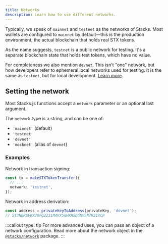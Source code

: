```yaml
---
title: Networks
description: Learn how to use different networks.
---
```



Typically, we speak of `mainnet` and `testnet` as the networks of Stacks.
Most wallets are configured to `mainnet` by default—this is the production environment, the actual blockchain that holds real STX tokens.

As the name suggests, `testnet` is a public network for testing.
It's a separate blockchain state that holds test tokens, which have no value.

For completeness we also mention `devnet`.
This isn't "one" network, but how developers refer to ephemeral local networks used for testing.
It is the same as `testnet`, but for local development.
[Learn more](/tools/clarinet/local-blockchain-development).

## Setting the network

Most Stacks.js functions accept a `network` parameter or an optional last argument.

The `network` type is a string, and can be one of:
- `'mainnet'` (default)
- `'testnet'`
- `'devnet'`
- `'mocknet'` (alias of `devnet`)

### Examples

Network in transaction signing:
```ts
const tx = makeSTXTokenTransfer({
  // ...
  network: 'testnet',
});
```

Network in address derivation:
```ts
const address = privateKeyToAddress(privateKey, 'devnet');
// ST3NBRSFKX28FQ2ZJ1MAKX58HKHSDGNV5N7R21XCP
```

:::callout
type: tip
For more advanced uses, you can pass an object of a network configuration.
  Read more about the network object in the [`@stacks/network`](/reference/stacks.js/packages/network) package.
:::
